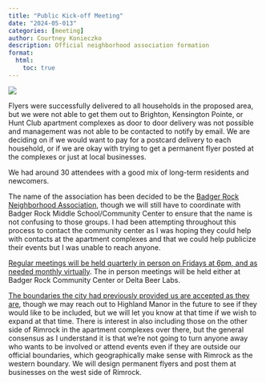 ```yaml
---
title: "Public Kick-off Meeting"
date: "2024-05-013"
categories: [meeting]
author: Courtney Konieczko
description: Official neighborhood association formation
format:
  html:
    toc: true
---
```


![](images/IMG_2493.jpg)

Flyers were successfully delivered to all households in the proposed area, but we were not able to get them out to Brighton, Kensington Pointe, or Hunt Club apartment complexes as door to door delivery was not possible and management was not able to be contacted to notify by email. We are deciding on if we would want to pay for a postcard delivery to each household, or if we are okay with trying to get a permanent flyer posted at the complexes or just at local businesses.

We had around 30 attendees with a good mix of long-term residents and newcomers.

The name of the association has been decided to be the [Badger Rock Neighborhood Association]{.underline}, though we will still have to coordinate with Badger Rock Middle School/Community Center to ensure that the name is not confusing to those groups. I had been attempting throughout this process to contact the community center as I was hoping they could help with contacts at the apartment complexes and that we could help publicize their events but I was unable to reach anyone.

[Regular meetings will be held quarterly in person on Fridays at 6pm, and as needed monthly virtually]{.underline}. The in person meetings will be held either at Badger Rock Community Center or Delta Beer Labs.

[The boundaries the city had previously provided us are accepted as they are]{.underline}, though we may reach out to Highland Manor in the future to see if they would like to be included, but we will let you know at that time if we wish to expand at that time. There is interest in also including those on the other side of Rimrock in the apartment complexes over there, but the general consensus as I understand it is that we're not going to turn anyone away who wants to be involved or attend events even if they are outside our official boundaries, which geographically make sense with Rimrock as the western boundary. We will design permanent flyers and post them at businesses on the west side of Rimrock.
